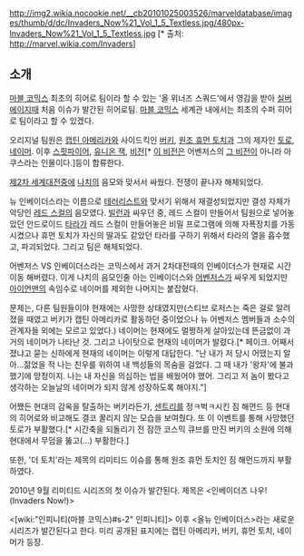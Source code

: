 http://img2.wikia.nocookie.net/__cb20101025003526/marveldatabase/images/thumb/d/dc/Invaders_Now%21_Vol_1_5_Textless.jpg/480px-Invaders_Now%21_Vol_1_5_Textless.jpg
[* 출처: http://marvel.wikia.com/Invaders]

== 소개 ==
[[마블 코믹스]] 최초의 히어로 팀이라 할 수 있는 '올 위너즈 스쿼드'에서 영감을 받아 [[실버 에이지]]때 처음 이슈가 발간된 히어로팀. [[마블 코믹스]] 세계관 내에서는 최초의 수퍼 히어로 팀이라고 할 수 있겠다.

오리지널 팀원은 [[캡틴 아메리카]]와 사이드킥인 [[버키]], [[짐 해먼드|원조 휴먼 토치]]과 그의 제자인 [[토로]], [[네이머]]. 이후 [[스핏파이어]], [[유니온 잭]], [[아쿠스|비전]][* [[아쿠스|이 비전]]은 어벤저스의 [[비전(마블 코믹스)|그 비전]]이 아니라 아쿠스라는 인물이다.]등이 합류한다.

[[제2차 세계대전]]중에 [[나치]]의 음모와 맞서서 싸웠다. 전쟁이 끝나자 해체되었다.

뉴 인베이더스라는 이름으로 [[테러리스트]]와 맞서기 위해서 재결성되었지만 결성 자체가 악당인 [[레드 스컬]]의 음모였다. [[빌런]]과 싸우던 중, 레드 스컬이 만들어서 팀원으로 넣어놓았던 안드로이드 [[타라]]가 레드 스컬이 만들어놓은 비밀 프로그램에 의해 자폭장치를 가동시켰으나 휴먼 토치가 자신의 딸과도 같았던 타라를 구하기 위해서 타라의 열을 흡수했고, 파괴되었다. 그리고 팀은 해체되었다.

어벤저스 VS 인베이더스라는 코믹스에서 과거 2차대전때의 인베이더스가 현재로 시간이동 해버렸다. 이게 나치의 음모인줄 아는 인베이더스와 [[어벤저스]]가 싸우게 되었지만 [[아이언맨]]의 속임수로 네이머를 제외한 나머지는 붙잡혔다.

문제는, 다른 팀원들이야 현재에는 사망한 상태였지만(스티브 로저스는 죽은 걸로 알려졌을 때였고 버키가 캡틴 아메리카로 활동하던 중이었으나 뉴 어벤저스 멤버들과 소수의 관계자들 외에는 모르고 있었다.) 네이머는 현재에도 멀쩡하게 살아있는데 뜬금없이 과거의 네이머가 나타난 것. 그리고 나이탓으로 현재의 네이머가 발렸다.[* 페이크. 어째서 졌냐고 묻는 신하에게 현재의 네이머는 이렇게 대답한다. "난 내가 저 당시 어땠는지 알아...젊었을 적 나는 친우를 위하여 내 백성들의 목숨을 걸었다. 그 때 내가 '왕자'에 불과했기에 망정이지. 나는 내 자신을 의심하는 법을 배웠어야 했어. 그리고 저 놈이 봤다고 생각하는 오늘날의 네이머가 되지 않게 성장하도록 해야지."]

어쨌든 현대의 감옥을 탈출하는 버키라든가, [[센트리]]를 정ㅋ벅ㅋ시킨 짐 해먼드 등 현대의 히어로와 비교해도 결코 꿀리지 않는 모습을 보여줬다. 또 이 이벤트를 통해 사망했던 토로가 부활했다.[* 시간축을 되돌리기 전 잠깐 코스믹 큐브를 만진 버키의 소원에 의해 현대에서 무덤을 뚫고(...) 부활한다.]

또한, '더 토치'라는 제목의 리미티드 이슈를 통해 원조 휴먼 토치인 짐 해먼드까지 부활하였다.

2010년 9월 리미티드 시리즈의 첫 이슈가 발간된다. 제목은 <인베이더즈 나우!(Invaders Now!)>

<[wiki:"인피니티(마블 코믹스)#s-2" 인피니티]> 이후 <올뉴 인베이더스>라는 새로운 시리즈가 발간된다고 한다. 미리 공개된 표지에는 캡틴 아메리카, 버키, 휴먼 토치, 네이머가 등장.
